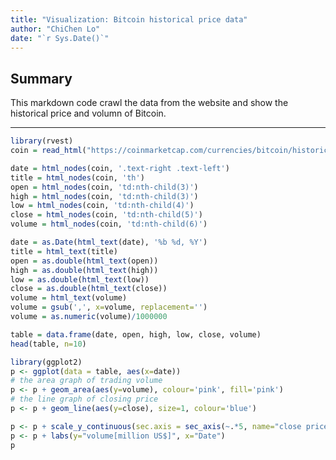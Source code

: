 ```yaml
---
title: "Visualization: Bitcoin historical price data"
author: "ChiChen Lo"
date: "`r Sys.Date()`"
---
```

## Summary  
This markdown code crawl the data from the website and show the historical price and volumn of Bitcoin.

***
```r
library(rvest)
coin = read_html("https://coinmarketcap.com/currencies/bitcoin/historical-data/?start=20170101&end=20180410")

date = html_nodes(coin, '.text-right .text-left')
title = html_nodes(coin, 'th')
open = html_nodes(coin, 'td:nth-child(3)')
high = html_nodes(coin, 'td:nth-child(3)')
low = html_nodes(coin, 'td:nth-child(4)')
close = html_nodes(coin, 'td:nth-child(5)')
volume = html_nodes(coin, 'td:nth-child(6)')

date = as.Date(html_text(date), '%b %d, %Y')
title = html_text(title)
open = as.double(html_text(open))
high = as.double(html_text(high))
low = as.double(html_text(low))
close = as.double(html_text(close))
volume = html_text(volume)
volume = gsub(',', x=volume, replacement='')
volume = as.numeric(volume)/1000000

table = data.frame(date, open, high, low, close, volume)
head(table, n=10)
```


```r
library(ggplot2)
p <- ggplot(data = table, aes(x=date))
# the area graph of trading volume
p <- p + geom_area(aes(y=volume), colour='pink', fill='pink')
# the line graph of closing price
p <- p + geom_line(aes(y=close), size=1, colour='blue')

p <- p + scale_y_continuous(sec.axis = sec_axis(~.*5, name="close price[US$]"))
p <- p + labs(y="volume[million US$]", x="Date")
p

```